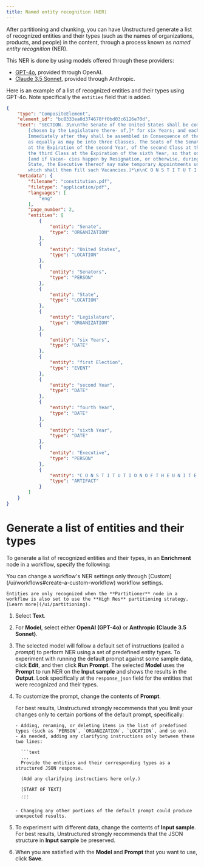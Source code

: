 ```yaml
---
title: Named entity recognition (NER)
---
```


After partitioning and chunking, you can have Unstructured generate a list of recognized entities and their types (such as the names of organizations, products, and people) in the content, through a process known as _named entity recognition_ (NER).

This NER is done by using models offered through these providers:

- [GPT-4o](https://openai.com/index/hello-gpt-4o/), provided through OpenAI.
- [Claude 3.5 Sonnet](https://www.anthropic.com/news/claude-3-5-sonnet), provided through Anthropic. 

Here is an example of a list of recognized entities and their types using GPT-4o. Note specifically the `entities` field that is added.

```json
{
    "type": "CompositeElement",
    "element_id": "bc8333ea0d374670ff0bd03c6126e70d",
    "text": "SECTION. 3\n\nThe Senate of the United States shall be composed of two Senators from each State, 
        [chosen by the Legislature there- of,]* for six Years; and each Senator shall have one Vote.\n\n
        Immediately after they shall be assembled in Consequence of the first Election, they shall be divided
        as equally as may be into three Classes. The Seats of the Senators of the first Class shall be vacated
        at the Expiration of the second Year, of the second Class at the Expiration of the fourth Year, and of
        the third Class at the Expiration of the sixth Year, so that one third may be chosen every second Year;
        [and if Vacan- cies happen by Resignation, or otherwise, during the Recess of the Legislature of any
        State, the Executive thereof may make temporary Appointments until the next Meeting of the Legislature,
        which shall then fill such Vacancies.]*\n\nC O N S T I T U T I O N O F T H E U N I T E D S T A T E S",
    "metadata": {
        "filename": "constitution.pdf",
        "filetype": "application/pdf",
        "languages": [
            "eng"
        ],
        "page_number": 2,
        "entities": [
            {
                "entity": "Senate",
                "type": "ORGANIZATION"
            },
            {
                "entity": "United States",
                "type": "LOCATION"
            },
            {
                "entity": "Senators",
                "type": "PERSON"
            },
            {
                "entity": "State",
                "type": "LOCATION"
            },
            {
                "entity": "Legislature",
                "type": "ORGANIZATION"
            },
            {
                "entity": "six Years",
                "type": "DATE"
            },
            {
                "entity": "first Election",
                "type": "EVENT"
            },
            {
                "entity": "second Year",
                "type": "DATE"
            },
            {
                "entity": "fourth Year",
                "type": "DATE"
            },
            {
                "entity": "sixth Year",
                "type": "DATE"
            },
            {
                "entity": "Executive",
                "type": "PERSON"
            },
            {
                "entity": "C O N S T I T U T I O N O F T H E U N I T E D S T A T E S",
                "type": "ARTIFACT"
            }
        ]
    }
}
```

# Generate a list of entities and their types

To generate a list of recognized entities and their types, in an **Enrichment** node in a workflow, specify the following:

<Note>
    You can change a workflow's NER settings only through [Custom](/ui/workflows#create-a-custom-workflow) workflow settings.
    
    Entities are only recognized when the **Partitioner** node in a workflow is also set to use the **High Res** partitioning strategy. [Learn more](/ui/partitioning).
</Note>

1. Select **Text**.
2. For **Model**, select either **OpenAI (GPT-4o)** or **Anthropic (Claude 3.5 Sonnet)**.
3. The selected model will follow a default set of instructions (called a _prompt_) to perform NER using a set of predefined entity types. To experiment 
   with running the default prompt against some sample data, click **Edit**, and then click **Run Prompt**. The selected **Model** uses the 
   **Prompt** to run NER on the **Input sample** and shows the results in the **Output**. Look specifically at the `response_json` field for the 
   entities that were recognized and their types.
4. To customize the prompt, change the contents of **Prompt**.

   <Note>
       For best results, Unstructured strongly recommends that you limit your changes only to certain portions of the default prompt, specifically:

       - Adding, renaming, or deleting items in the list of predefined types (such as `PERSON`, `ORGANIZATION`, `LOCATION`, and so on).
       - As needed, adding any clarifying instructions only between these two lines:

         ```text
         ...
         Provide the entities and their corresponding types as a structured JSON response.

         (Add any clarifying instructions here only.)

         [START OF TEXT]
         ...
         ```

       - Changing any other portions of the default prompt could produce unexpected results.
   </Note>

5. To experiment with different data, change the contents of **Input sample**. For best results, Unstructured strongly recommends that the JSON structure in **Input sample** be preserved.
6. When you are satisfied with the **Model** and **Prompt** that you want to use, click **Save**.

